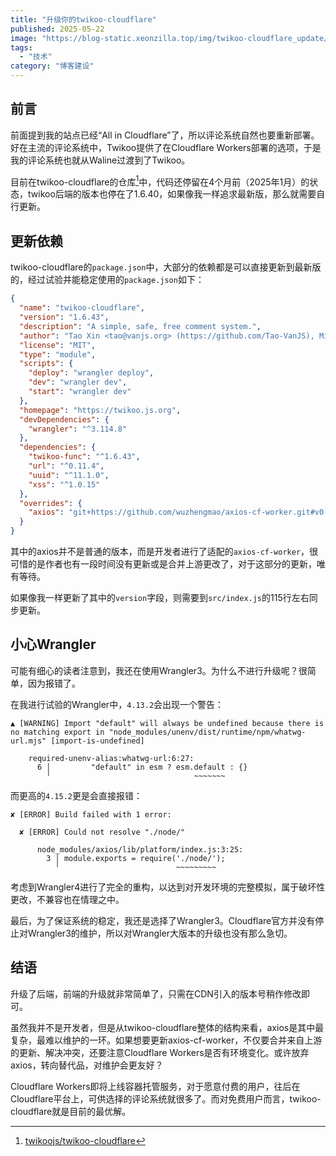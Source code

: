 ```yaml
---
title: "升级你的twikoo-cloudflare"
published: 2025-05-22
image: "https://blog-static.xeonzilla.top/img/twikoo-cloudflare_update/cover.avif"
tags: 
  - "技术"
category: "博客建设"
---
```

## 前言
前面提到我的站点已经“All in Cloudflare”了，所以评论系统自然也要重新部署。好在主流的评论系统中，Twikoo提供了在Cloudflare Workers部署的选项，于是我的评论系统也就从Waline过渡到了Twikoo。

目前在twikoo-cloudflare的仓库[^1]中，代码还停留在4个月前（2025年1月）的状态，twikoo后端的版本也停在了1.6.40，如果像我一样追求最新版，那么就需要自行更新。

## 更新依赖
twikoo-cloudflare的`package.json`中，大部分的依赖都是可以直接更新到最新版的，经过试验并能稳定使用的`package.json`如下：
```json
{
  "name": "twikoo-cloudflare",
  "version": "1.6.43",
  "description": "A simple, safe, free comment system.",
  "author": "Tao Xin <tao@vanjs.org> (https://github.com/Tao-VanJS), Mingy <master@mingy.org> (https://github.com/wuzhengmao)",
  "license": "MIT",
  "type": "module",
  "scripts": {
    "deploy": "wrangler deploy",
    "dev": "wrangler dev",
    "start": "wrangler dev"
  },
  "homepage": "https://twikoo.js.org",
  "devDependencies": {
    "wrangler": "^3.114.8"
  },
  "dependencies": {
    "twikoo-func": "^1.6.43",
    "url": "^0.11.4",
    "uuid": "^11.1.0",
    "xss": "^1.0.15"
  },
  "overrides": {
    "axios": "git+https://github.com/wuzhengmao/axios-cf-worker.git#v0.x-cf"
  }
}
```

其中的axios并不是普通的版本，而是开发者进行了适配的`axios-cf-worker`，很可惜的是作者也有一段时间没有更新或是合并上游更改了，对于这部分的更新，唯有等待。

如果像我一样更新了其中的`version`字段，则需要到`src/index.js`的115行左右同步更新。

## 小心Wrangler
可能有细心的读者注意到，我还在使用Wrangler3。为什么不进行升级呢？很简单，因为报错了。

在我进行试验的Wrangler中，`4.13.2`会出现一个警告：
```log
▲ [WARNING] Import "default" will always be undefined because there is no matching export in "node_modules/unenv/dist/runtime/npm/whatwg-url.mjs" [import-is-undefined]

    required-unenv-alias:whatwg-url:6:27:
      6 │         "default" in esm ? esm.default : {}
        ╵                                ~~~~~~~
```

而更高的`4.15.2`更是会直接报错：
```log
✘ [ERROR] Build failed with 1 error:

  ✘ [ERROR] Could not resolve "./node/"
	 
      node_modules/axios/lib/platform/index.js:3:25:
        3 │ module.exports = require('./node/');
          ╵                          ~~~~~~~~~
```

考虑到Wrangler4进行了完全的重构，以达到对开发环境的完整模拟，属于破坏性更改，不兼容也在情理之中。

最后，为了保证系统的稳定，我还是选择了Wrangler3。Cloudflare官方并没有停止对Wrangler3的维护，所以对Wrangler大版本的升级也没有那么急切。

## 结语
升级了后端，前端的升级就非常简单了，只需在CDN引入的版本号稍作修改即可。

虽然我并不是开发者，但是从twikoo-cloudflare整体的结构来看，axios是其中最复杂，最难以维护的一环。如果想要更新axios-cf-worker，不仅要合并来自上游的更新、解决冲突，还要注意Cloudflare Workers是否有环境变化。或许放弃axios，转向替代品，对维护会更友好？

Cloudflare Workers即将上线容器托管服务，对于愿意付费的用户，往后在Cloudflare平台上，可供选择的评论系统就很多了。而对免费用户而言，twikoo-cloudflare就是目前的最优解。

[^1]:[twikoojs/twikoo-cloudflare](https://github.com/twikoojs/twikoo-cloudflare)